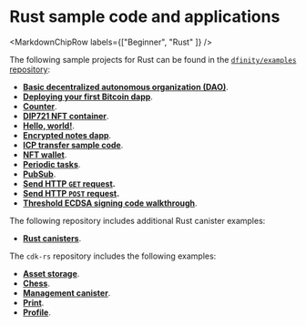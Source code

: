 
# Rust sample code and applications

<MarkdownChipRow labels={["Beginner", "Rust" ]} />


The following sample projects for Rust can be found in the [`dfinity/examples` repository](https://github.com/dfinity/examples):

- **[Basic decentralized autonomous organization (DAO)](https://github.com/dfinity/examples/tree/master/rust/basic_dao)**.
- **[Deploying your first Bitcoin dapp](https://github.com/dfinity/examples/tree/master/rust/basic_bitcoin)**.
- **[Counter](https://github.com/dfinity/examples/tree/master/rust/counter)**.
- **[DIP721 NFT container](https://github.com/dfinity/examples/tree/master/rust/dip721-nft-container)**.
- **[Hello, world!](https://github.com/dfinity/examples/tree/master/rust/hello)**.
- **[Encrypted notes dapp](https://github.com/dfinity/examples/tree/master/rust/encrypted-notes-dapp)**.
- **[ICP transfer sample code](https://github.com/dfinity/examples/tree/master/rust/tokens_transfer)**.
- **[NFT wallet](https://github.com/dfinity/examples/tree/master/rust/nft-wallet)**.
- **[Periodic tasks](https://github.com/dfinity/examples/tree/master/rust/periodic_tasks)**.
- **[PubSub](https://github.com/dfinity/examples/tree/master/rust/pub-sub)**.
- **[Send HTTP `GET` request](https://github.com/dfinity/examples/tree/master/rust/send_http_get).**
- **[Send HTTP `POST` request](https://github.com/dfinity/examples/tree/master/rust/send_http_post).**
- **[Threshold ECDSA signing code walkthrough](https://github.com/dfinity/examples/tree/master/rust/threshold-ecdsa)**.

The following repository includes additional Rust canister examples:

- **[Rust canisters](https://github.com/dfinity/ic/tree/2aa53020f13c68b1f1ef41ef2b8cb54db845683a/rs/rust_canisters)**.

The `cdk-rs` repository includes the following examples:

- **[Asset storage](https://github.com/dfinity/cdk-rs/tree/main/examples/asset_storage)**.
- **[Chess](https://github.com/dfinity/cdk-rs/tree/main/examples/chess)**.
- **[Management canister](https://github.com/dfinity/cdk-rs/tree/main/examples/management_canister)**.
- **[Print](https://github.com/dfinity/cdk-rs/tree/main/examples/print)**.
- **[Profile](https://github.com/dfinity/cdk-rs/tree/main/examples/profile)**.